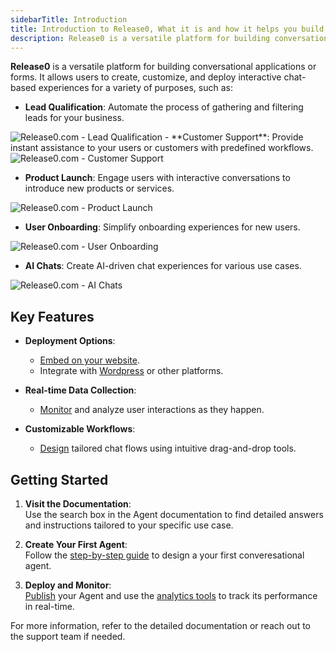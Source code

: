 ```yaml
---
sidebarTitle: Introduction
title: Introduction to Release0, What it is and how it helps you build powerful chatbots agents and conversational applications
description: Release0 is a versatile platform for building conversational applications, enabling lead qualification, customer support, product launches, user onboarding, and AI-driven chats with customizable workflows and real-time data collection.
---
```

**Release0** is a versatile platform for building conversational applications or forms. It allows users to create, customize, and deploy interactive chat-based experiences for a variety of purposes, such as:

- **Lead Qualification**: Automate the process of gathering and filtering leads for your business.
<Frame style={{ maxWidth: '600px' }}>
  <img src="/images/get-started/lead-scoring.png" alt="Release0.com - Lead Qualification" />
</Frame>
- **Customer Support**: Provide instant assistance to your users or customers with predefined workflows.
<Frame style={{ maxWidth: '600px' }}>
  <img src="/images/get-started/customer-support.png" alt="Release0.com - Customer Support" />
</Frame>

- **Product Launch**: Engage users with interactive conversations to introduce new products or services.
<Frame style={{ maxWidth: '600px' }}>
  <img src="/images/get-started/product-launch.png" alt="Release0.com - Product Launch" />
</Frame>

- **User Onboarding**: Simplify onboarding experiences for new users.
<Frame style={{ maxWidth: '600px' }}>
  <img src="/images/get-started/user-onboarding.png" alt="Release0.com - User Onboarding" />
</Frame>

- **AI Chats**: Create AI-driven chat experiences for various use cases.
<Frame style={{ maxWidth: '600px' }}>
  <img src="/images/get-started/ai-chat.png" alt="Release0.com - AI Chats" />
</Frame>



## Key Features

- **Deployment Options**:
  - [Embed on your website](/integrations/web/iframe).
  - Integrate with [Wordpress](/integrations/web/wordpress) or other platforms.
  
- **Real-time Data Collection**:
  - [Monitor](/submission/realtime) and analyze user interactions as they happen.
  
- **Customizable Workflows**:
  - [Design](/editor/graph) tailored chat flows using intuitive drag-and-drop tools.
  
## Getting Started

1. **Visit the Documentation**:  
   Use the search box in the Agent documentation to find detailed answers and instructions tailored to your specific use case.

2. **Create Your First Agent**:  
   Follow the [step-by-step guide](/guides/create-first-agent) to design a your first converesational agent.

3. **Deploy and Monitor**:  
   [Publish](/editor/publish) your Agent and use the [analytics tools](/submission/overview) to track its performance in real-time.

For more information, refer to the detailed documentation or reach out to the support team if needed.
